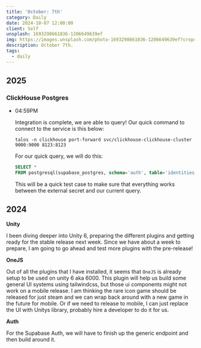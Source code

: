 ```yaml
---
title: 'October: 7th'
category: Daily
date: 2024-10-07 12:00:00
client: Self
unsplash: 1693298661836-1206649639ef
img: https://images.unsplash.com/photo-1693298661836-1206649639ef?crop=entropy&cs=srgb&fm=jpg&ixid=MnwzNjM5Nzd8MHwxfHJhbmRvbXx8fHx8fHx8fDE2ODE3NDg2ODY&ixlib=rb-4.0.3&q=85
description: October 7th. 
tags:
  - daily
---
```



## 2025

### ClickHouse Postgres

-   04:59PM

    Integration is complete, we are able to query!
    Our quick command to connect to the service is this below:

    ```shell
    talos -n clickhouse port-forward svc/clickhouse-clickhouse-cluster 9000:9000 8123:8123
    ```

    For our quick query, we will do this:

    ```sql
    SELECT *
    FROM postgresql(supabase_postgres, schema='auth', table='identities');
    ```

    This will be a quick test case to make sure that everything works between the external secret and our current query.


## 2024

**Unity**

I been diving deeper into Unity 6, preparing the different plugins and getting ready for the stable release next week.
Since we have about a week to prepare, I am going to go ahead and test more plugins with the pre-release!

**OneJS**

Out of all the plugins that I have installed, it seems that `OneJS` is already setup to be used on unity 6 aka 6000.
This plugin will help us build some general UI systems using tailwindcss, but those ui components might not work on a mobile release.
I am thinking the rare icon game should be released for just steam and we can wrap back around with a new game in the future for mobile.
Or if we need to release to mobile, I can just replace the UI with Unitys library, probably hire a developer to do it for us.

**Auth**

For the Supabase Auth, we will have to finish up the generic endpoint and then build around it.